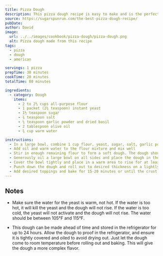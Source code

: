 ```yaml
---
title: Pizza Dough
description: This pizza dough recipe is easy to make and is the perfect base for any pizza.
source: https://sugarspunrun.com/the-best-pizza-dough-recipe/
pubDate:
author: David
image:
  url: ../../images/cookbook/pizza-dough/pizza-dough.png
  alt: Pizza dough made from this recipe
tags:
  - pizza
  - dough
  - american

servings: 1 pizza
prepTime: 30 minutes
cookTime: 20 minutes
totalTime: 80 minutes

ingredients:
  - category: Dough
    items:
      - 2 to 2⅓ cups all-purpose flour
      - 1 packet (2¼ teaspoon) instant yeast
      - 1½ teaspoon sugar
      - ¾ teaspoon salt
      - ¼ teaspoon garlic powder and dried basil
      - 2 tablespoon olive oil
      - ¾ cup warm water

instructions:
  - In a large bowl, combine 1 cup flour, yeast, sugar, salt, garlic powder, and basil
  - Add oil and warm water to the flour mixture and mix well
  - Stir in enough remaining flour to form a soft dough. The dough should be slightly sticky, but manageable
  - Generously oil a large bowl on all sides and place the dough in the bowl, turning to coat the dough
  - Cover the bowl tightly and place in a warm area to rise for at least 30 minutes or until doubled in size. Preheat the oven to 425°F
  - Punch down the dough and roll out to desired thickness on a lightly floured surface. Place on a greased pizza pan, form a crust, and poke holes thoughout the dough surface
  - Add desired toppings and bake for 15-20 minutes or until the crust is golden brown and the cheese is melted and bubbly
---
```


## Notes

- Make sure the water for the yeast is warm, not hot. If the water is too hot, it will kill the yeast and the dough will not rise. If the water is too cold, the yeast will not activate and the dough will not rise. The water should be between 105°F and 115°F.

- This dough can be made ahead of time and stored in the refrigerator for up to 24 hours. Allow the dough to proof in the refrigerator, and ensure it is tightly covered and oiled to avoid drying out. Just let the dough come to room temperature before rolling out and baking. This will give the dough a more complex flavor.
